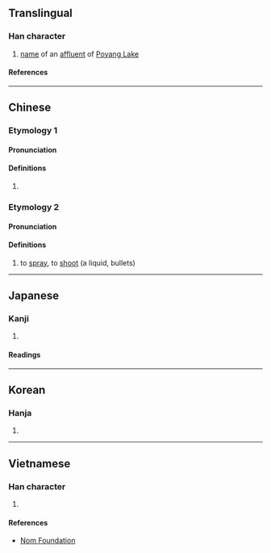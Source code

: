 {{character info}}
==Translingual==

===Han character===
{{Han char|rn=85|rad=水|as=08|sn=11|four=37117|canj=EBAU|ids=⿰氵肥}}

# [[name]] of an [[affluent]] of [[w:Poyang Lake|Poyang Lake]]

====References====
{{Han ref|kx=0630.070|dkj=17649|dj=1032.080|hdz=31656.010|uh=6DDD}}

----

==Chinese==

===Etymology 1===
{{zh-forms}}

====Pronunciation====
{{zh-pron
|m=féi
|c=fei4
|mc=y
|oc=y
|ma=
|cat=pn
}}

====Definitions====
{{zh-hanzi}}

# {{rfdef|zh}}

===Etymology 2===
{{zh-forms|alt=啡}}

====Pronunciation====
{{zh-pron
|c=fe4
|cat=v
}}

====Definitions====
{{zh-hanzi}}

# {{lb|zh|Cantonese}} to [[spray]], to [[shoot]] (a liquid, bullets)
#: {{zh-x|你 淝{fe4} 到 成{seng4} 個 袋 濕 嗮。|You '''sprayed''' the bag all wet.|C}}
#: {{zh-x|快啲 開槍 淝{fe4} 佢 啦 ！|Quick, '''shoot''' at him!|C}}

----

==Japanese==

===Kanji===
{{ja-kanji|grade=|rs=水08}}

# {{rfdef|ja|sort=水08}}

====Readings====
{{ja-readings
|on=ひ, び
}}

----

==Korean==

===Hanja===
{{ko-hanja|비}}

# {{rfdef|ko|sort=水08}}

----

==Vietnamese==

===Han character===
{{vi-readings|rs=水08|reading=phè, phì}}

# {{rfdef|vi|sort=水08}}

====References====
* [http://nomfoundation.org/common/nom_details.php?codepoint=6ddd Nom Foundation]